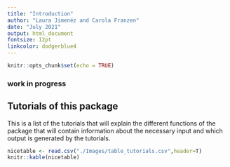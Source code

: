 ```yaml
---
title: "Introduction"
author: "Laura Jimenéz and Carola Franzen"
date: "July 2021"
output: html_document
fontsize: 12pt
linkcolor: dodgerblue4
---
```


```r
knitr::opts_chunk$set(echo = TRUE)
```

### work in progress


## Tutorials of this package

This is a list of the tutorials that will explain the different functions of the package that will contain information about the necessary input and which output is generated by the tutorials.

```r
nicetable <- read.csv("./Images/table_tutorials.csv",header=T)
knitr::kable(nicetable)
```

